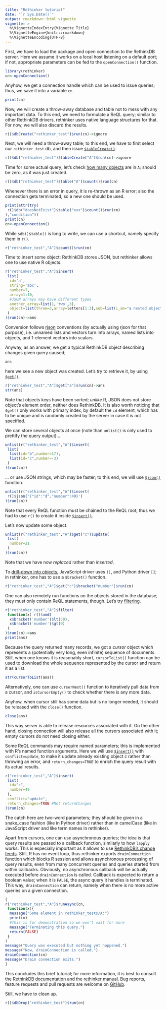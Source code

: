 ```yaml
---
title: "Rethinker tutorial"
date: "`r Sys.Date()`"
output: rmarkdown::html_vignette
vignette: >
  %\VignetteIndexEntry{Vignette Title}
  %\VignetteEngine{knitr::rmarkdown}
  %\VignetteEncoding{UTF-8}
---
```



First, we have to load the package and open connection to the RethinkDB server.
Here we assume it works on a local host listening on a default port; if not, appropriate parameters can be fed to the `openConnection()` function.

```r
library(rethinker)
cn<-openConnection()
```
Anyhow, we get a connection handle which can be used to issue queries; thus, we save it into a variable `cn`.

```r
print(cn)
```

Now, we will create a throw-away database and table not to mess with any important data.
To this end, we need to formulate a ReQL query; similar to other RethinkDB drivers, rethinker uses native language structures for that.
For now, we will also discard the results.

```r
r()$dbCreate("rethinker_test")$run(cn)->ignore
```

Next, we will need a throw-away table; to this end, we have to first select our `rethinker_test` db, and then issue [`$tableCreate()`](https://rethinkdb.com/api/javascript/table_create/).

```r
r()$db("rethinker_test")$tableCreate("A")$run(cn)->ignore
```

Time for some actual query; let's check [how many objects](https://rethinkdb.com/api/javascript/count/) are in `A`; should be zero, as it was just created.

```r
r()$db("rethinker_test")$table("A")$count()$run(cn)
```

Whenever there is an error in query, it is re-thrown as an R error; also the connection gets terminated, so a new one should be used.

```r
print(attr(try(
 r()$db("doesNotExist")$table("xxx")$count()$run(cn)
),"condition"))
print(cn)
cn<-openConnection()
```

While `$db()$table()` is long to write, we can use a shortcut, namely specify them in `r()`.

```r
r("rethinker_test","A")$count()$run(cn)
```

Time to insert some object; RethinkDB stores JSON, but rethinker allows one to use native R objects.

```r
r("rethinker_test","A")$insert(
 list(
  id='a',
  string='abc',
  number=7,
  array=1:10,
  #JSON arrays may have different types
  another_array=list(1,'two',3),
  object=list(three=3,array=letters[1:3],sub=list(i_am="a nested object"))
 )
)$run(cn)->ans
```

Conversion follows [rjson](https://cran.r-project.org/web/packages/rjson/index.html) conventions (by actually using rjson for that purpose), i.e. unnamed lists and vectors turn into arrays, named lists into objects, and 1-element vectors into scalars.

Anyway, as an answer, we get a typical RethinkDB object describing changes given query caused;

```r
ans
```

here we see a new object was created.
Let's try to retrieve it, by using [`$get()`](https://rethinkdb.com/api/javascript/get/).

```r
r("rethinker_test","A")$get("a")$run(cn)->ans
str(ans)
```

Note that objects keys have been sorted; *unlike* R, JSON does not store object's element order, neither does RethinkDB.
It is also worth noticing that `$get()` only works with primary index, by default the `id` element, which has to be unique and is randomly created by the server in case it is not specified.

We can store several objects at once (note than `unlist()` is only used to prettify the query output)...

```r
unlist(r("rethinker_test","A")$insert(
 list(
  list(id="b",number=17),
  list(id="c",number=-3)
 )
)$run(cn))
```

... or use JSON strings, which may be faster; to this end, we will use [`$json()`](https://rethinkdb.com/api/javascript/json/) function.

```r
unlist(r("rethinker_test","A")$insert(
 r()$json('{"id":"d","number":49}')
)$run(cn))
```
Note that every ReQL function must be chained to the ReQL root; thus we had to use `r()` to create it inside [`$insert()`](https://rethinkdb.com/api/javascript/insert/).

Let's now update some object.

```r
unlist(r("rethinker_test","A")$get("c")$update(
 list(
  number=21
 )
)$run(cn))
```
Note that we have now *replaced* rather than *inserted*.

To [drill-down into objects](https://rethinkdb.com/api/javascript/bracket/), JavaScript driver uses `()`, and Python driver `[]`; in rethinker, one has to use a `$bracket()` function.

```r
r("rethinker_test","A")$get("c")$bracket("number")$run(cn)
```

One can also remotely run functions on the objects stored in the database; they must only contain ReQL statements, though.
Let's try [filtering](https://rethinkdb.com/api/javascript/filter/).

```r
r("rethinker_test","A")$filter(
 function(x) r()$and(
  x$bracket('number')$lt(30),
  x$bracket('number')$gt(0)
 )
)$run(cn)->ans
print(ans)
```

Because the query returned many records, we got a *cursor* object which represents a (potentially very long, even infinite) sequence of documents.
Still, when one knows it is reasonably short, `cursorToList()` function can be used to download the whole sequence represented by the cursor and return it as a list.

```r
str(cursorToList(ans))
```

Alternatively, one can use `cursorNext()` function to iteratively pull data from a cursor, and `isCursorEmpty()` to check whether there is any more data.

Anyhow, when cursor still has some data but is no longer needed, it should be released with the `close()` function.

```r
close(ans)
```

This way server is able to release resources associated with it.
On the other hand, closing connection will also release all the cursors associated with it; empty cursors do not need closing either.

Some ReQL commands may require named parameters; this is implemented with R's named function arguments.
Here we will use [`$insert()`](https://rethinkdb.com/api/javascript/insert/) with `conflict=update`, to make it update already existing object *c* rather than throwing an error, and `return_changes=TRUE` to enrich the query result with its actual results.

```r
r("rethinker_test","A")$insert(
 list(
  id="c",
  number=49
 ),
 conflict="update",
 return_changes=TRUE #Not returnChanges
)$run(cn)
```

The catch here are two-word parameters; they should be given in a snake_case fashion (like in Python driver) rather than in camelCase (like in JavaScript driver and like term names in rethinker).

Apart from cursors, one can use asynchronous queries; the idea is that query results are passed to a callback function, similarly to how `lapply` works.
This is especially important as it allows to use [RethinkDB's change feeds](https://rethinkdb.com/docs/changefeeds/javascript/).
Still, R has no event loop, thus rethinker exports `drainConnection` function which blocks R session and allows asynchronous processing of query results, even from many concurrent queries and queries started from within callbacks.
Obviously, no asynchronous callback will be actually executed before `drainConnection` is called.
Callback is expected to return a boolean value; when it is `FALSE`, the async query it handles is terminated.
This way, `drainConnection` can return, namely when there is no more active queries on a given connection.

```r
{
r("rethinker_test","A")$runAsync(cn,
 function(x){
  message("Some element in rethinker_tests/A:")
  print(x)
  #This is for demonstration so we won't wait for more
  message("Terminating this query.")
  return(FALSE)
 }
)
message("Query was executed but nothing yet happened.")
message("Now, drainConnection is called.")
drainConnection(cn)
message("Drain connection exits.")
}
```

This concludes this brief tutorial; for more information, it is best to consult the [RethinkDB documentation](https://rethinkdb.com/docs/) and the [rethinker manual](https://cran.r-project.org/web/packages/rethinker/rethinker.pdf).
Bug reports, feature requests and pull requests are welcome on [GitHub](https://github.com/mbq/rethinker).

Still, we have to clean up.
```r
r()$dbDrop("rethinker_test")$run(cn)
```
